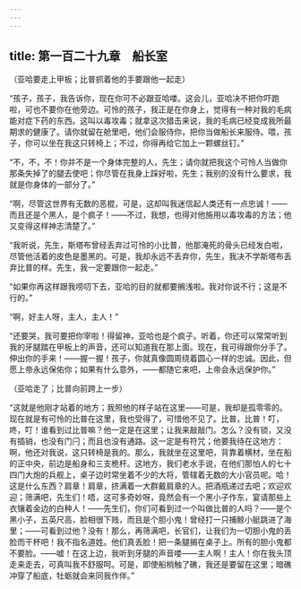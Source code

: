 ```yaml
---
---
---
```

title: 第一百二十九章　船长室
---






（亚哈要走上甲板；比普抓着他的手要跟他一起走）

“孩子，孩子，我告诉你，现在你可不必跟亚哈喽。这会儿，亚哈决不把你吓跑啦，可也不要你在他旁边。可怜的孩子，我正是在你身上，觉得有一种对我的毛病能对症下药的东西。这叫以毒攻毒；就拿这次猎击来说，我的毛病已经变成我所最期求的健康了。请你就留在舱里吧，他们会服侍你，把你当做船长来服侍。喂，孩子，你可以坐在我这只转椅上；不过，你得再给它加上一颗螺丝钉。”

“不，不，不！你并不是一个身体完整的人，先生；请你就把我这个可怜人当做你那条失掉了的腿去使吧；你尽管在我身上踩好啦，先生；我别的没有什么要求，我就是你身体的一部分了。”

“啊，尽管这世界有无数的恶棍，可是，这却叫我迷信起人类还有一点忠诚！——而且还是个黑人，是个疯子！——不过，我想，也得对他施用以毒攻毒的方法；他又变得这样神志清楚了。”

“我听说，先生，斯塔布曾经丢弃过可怜的小比普，他那淹死的骨头已经发白啦，尽管他活着的皮色是墨黑的。可是，我却永远不丢弃你，先生，我决不学斯塔布丢弃比普的样。先生，我一定要跟你一起走。”

“如果你再这样跟我唠叨下去，亚哈的目的就都要搁浅啦。我对你说不行；这是不行的。”

“啊，好主人呀，主人，主人！”

“还要哭，我可要把你宰啦！得留神，亚哈也是个疯子。听着，你还可以常常听到我的牙腿踏在甲板上的声音，还可以知道我在那上面。现在，我可得跟你分手了。伸出你的手来！——握一握！孩子，你就真像圆周绕着圆心一样的忠诚。因此，但愿上帝永远保佑你；如果有什么意外，——都随它来吧，上帝会永远保护你。”

（亚哈走了；比普向前跨上一步）

“这就是他刚才站着的地方；我照他的样子站在这里——可是，我却是孤零零的。现在就是有可怜的比普在这里，我也受得了，可惜他不见了。比普，比普！叮，咚，叮！谁看到过比普嘛？他一定是在这里；让我来敲敲门。怎么？没有锁，又没有插销，也没有门闩；而且也没有通路。这一定是有符咒；他要我待在这地方：啊，他还对我说，这只转椅是我的。那么，我就坐在这里吧，背靠着横材，坐在船的正中央，前边是船身和三支桅杆。这地方，我们老水手说，在他们那怕人的七十四门大炮的兵舰上，桌子边时常坐着不少的大将，管辖着无数的大小官员呢。哈！这是什么东西？肩章！肩章，挤满着一大群戴肩章的人。把酒瓶递过去吧；欢迎欢迎；筛满吧，先生们！唔，这可多奇妙呀，竟然会有一个黑小子作东，宴请那些上衣镶着金边的白种人！——先生们，你们可看到过一个叫做比普的人吗？——是个黑小子，五英尺高，脸相很下贱，而且是个胆小鬼！曾经打一只捕鲸小艇跳进了海里；——可看到过他？没有！那么，再筛满吧，长官们，让我们为一切胆小鬼的丢脸而干杯吧！我不指名道姓。他们真丢脸！把一条腿搁在桌子上。所有的胆小鬼都不要脸。——嘘！在这上边，我听到牙腿的声音喽——主人啊！主人！你在我头顶走来走去，可真叫我不舒服呵。可是，即使船梢触了礁，我还是要留在这里；暗礁冲穿了船底，牡蛎就会来同我作伴。”